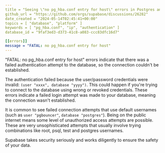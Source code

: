 ```yaml
---
title = "Seeing \"no pg_hba.conf entry for host\" errors in Postgres and they come from an IP address that I don't recognize"
github_url = "https://github.com/orgs/supabase/discussions/26282"
date_created = "2024-05-14T02:45:41+00:00"
topics = [ "database", "platform" ]
keywords = [ "pg_hba.conf", "ip", "authentication" ]
database_id = "9faf3ed3-d373-41c8-a083-ccc83dfc16d7"

[[errors]]
message = "FATAL: no pg_hba.conf entry for host"
---
```


"FATAL: no pg_hba.conf entry for host" errors indicate that there was a failed authentication attempt to the database, so the connection couldn't be established.

The authentication failed because the user/password credentials were invalid: `(user "xxxx", database "yyyy")`. This could happen if you're trying to connect to the database using wrong or revoked credentials. These errors indicate a failed login attempt was made to your database, meaning the connection wasn't established.

It is common to see failed connection attempts that use default usernames (such as `user "pgbouncer"`, `database "postgres"`). Being on the public internet means some level of unauthorized access attempts are possible. These are very unsophisticated attempts that usually involve trying combinations like root, psql, test and postgres usernames.

Supabase takes security seriously and works diligently to ensure the safety of your data.
